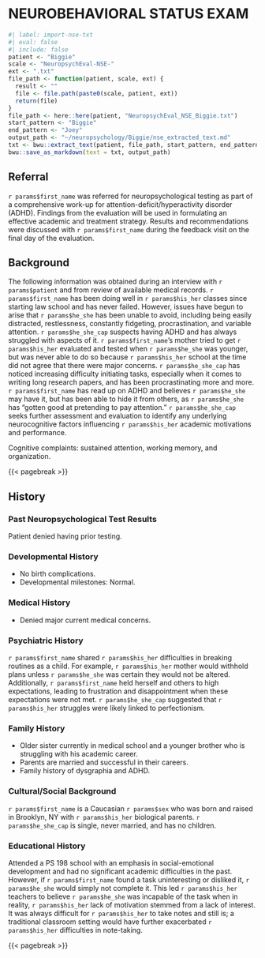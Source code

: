 # NEUROBEHAVIORAL STATUS EXAM {#sec-nse}

```r
#| label: import-nse-txt
#| eval: false
#| include: false
patient <- "Biggie"
scale <- "NeuropsychEval-NSE-"
ext <- ".txt"
file_path <- function(patient, scale, ext) {
  result <- ""
  file <- file.path(paste0(scale, patient, ext))
  return(file)
}
file_path <- here::here(patient, "NeuropsychEval_NSE_Biggie.txt")
start_pattern <- "Biggie"
end_pattern <- "Joey"
output_path <- "~/neuropsychology/Biggie/nse_extracted_text.md"
txt <- bwu::extract_text(patient, file_path, start_pattern, end_pattern)
bwu::save_as_markdown(text = txt, output_path)
```

## Referral

`r params$first_name` was referred for neuropsychological testing as part of a
comprehensive work-up for attention-deficit/hyperactivity disorder (ADHD).
Findings from the evaluation will be used in formulating an effective academic
and treatment strategy. Results and recommendations were discussed with `r
params$first_name` during the feedback visit on the final day of the evaluation.

## Background

The following information was obtained during an interview with `r params$patient` and from review of available medical records.
`r params$first_name` has been doing well in `r params$his_her` classes since starting law school and has never failed.
However, issues have begun to arise that `r params$he_she` has been unable to avoid, including being easily distracted, restlessness, constantly fidgeting, procrastination, and variable attention.
`r params$he_she_cap` suspects having ADHD and has always struggled with aspects of it.
`r params$first_name`'s mother tried to get `r params$his_her` evaluated and tested when `r params$he_she` was younger, but was never able to do so because `r params$his_her` school at the time did not agree that there were major concerns.
`r params$he_she_cap` has noticed increasing difficulty initiating tasks, especially when it comes to writing long research papers, and has been procrastinating more and more.
`r params$first_name` has read up on ADHD and believes `r params$he_she` may have it, but has been able to hide it from others, as `r params$he_she` has "gotten good at pretending to pay attention." `r params$he_she_cap` seeks further assessment and evaluation to identify any underlying neurocognitive factors influencing `r params$his_her` academic motivations and performance.

Cognitive complaints: sustained attention, working memory, and organization.

{{< pagebreak >}}

## History

### Past Neuropsychological Test Results

Patient denied having prior testing.

### Developmental History

- No birth complications.
- Developmental milestones: Normal.

### Medical History

- Denied major current medical concerns.

### Psychiatric History

`r params$first_name` shared `r params$his_her` difficulties in breaking routines as a child.
For example, `r params$his_her` mother would withhold plans unless `r params$he_she` was certain they would not be altered.
Additionally, `r params$first_name` held herself and others to high expectations, leading to frustration and disappointment when these expectations were not met.
`r params$he_she_cap` suggested that `r params$his_her` struggles were likely linked to perfectionism.

### Family History

- Older sister currently in medical school and a younger brother who is struggling with his academic career.
- Parents are married and successful in their careers.
- Family history of dysgraphia and ADHD.

### Cultural/Social Background

`r params$first_name` is a Caucasian `r params$sex` who was born and raised in Brooklyn, NY with `r params$his_her` biological parents.
`r params$he_she_cap` is single, never married, and has no children.

### Educational History

Attended a PS 198 school with an emphasis in social-emotional development and had no significant academic difficulties in the past.
However, if `r params$first_name` found a task uninteresting or disliked it, `r params$he_she` would simply not complete it.
This led `r params$his_her` teachers to believe `r params$he_she` was incapable of the task when in reality, `r params$his_her` lack of motivation stemmed from a lack of interest.
It was always difficult for `r params$his_her` to take notes and still is; a traditional classroom setting would have further exacerbated `r params$his_her` difficulties in note-taking.

{{< pagebreak >}}
